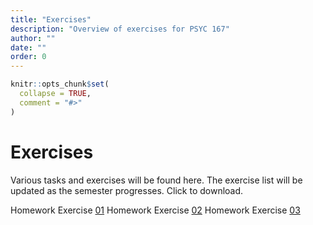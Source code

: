 ```yaml
---
title: "Exercises"
description: "Overview of exercises for PSYC 167"
author: ""
date: ""
order: 0 
---
```


```r
knitr::opts_chunk$set(
  collapse = TRUE,
  comment = "#>"
)
```

# **Exercises**

Various tasks and exercises will be found here. The exercise list will be updated as the semester progresses. Click to download.

Homework Exercise [01](https://github.com/slicesofdata/dataviz23/tree/main/figs/diamonds_full.png)
Homework Exercise [02](https://github.com/slicesofdata/dataviz23/blob/main/exercises/building/EX02.Rmd)
Homework Exercise [03](https://github.com/slicesofdata/dataviz23/blob/main/exercises/building/EX03.Rmd)

